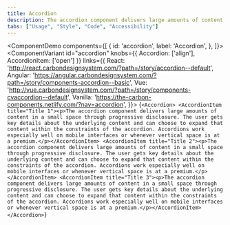 ```yaml
---
title: Accordion
description: The accordion component delivers large amounts of content in a small space through progressive disclosure. The user gets key details about the underlying content and can choose to expand that content.
tabs: ["Usage", "Style", "Code", "Accessibility"]
---
```


<ComponentDemo
  components={[
    {
      id: 'accordion',
      label: 'Accordion',
    },
  ]}>
  <ComponentVariant
    id="accordion"
    knobs={{ Accordion: ['align'], AccordionItem: ['open'] }}
    links={{
      React:
        'http://react.carbondesignsystem.com/?path=/story/accordion--default',
      Angular:
        'https://angular.carbondesignsystem.com/?path=/story/components-accordion--basic',
      Vue:
        'http://vue.carbondesignsystem.com/?path=/story/components-cvaccordion--default',
      Vanilla: 'https://the-carbon-components.netlify.com/?nav=accordion',
    }}>
    {`
  <Accordion>
    <AccordionItem title="Title 1"><p>The accordion component delivers large amounts of content in a small space through progressive disclosure. The user gets key details about the underlying content and can choose to expand that content within the constraints of the accordion. Accordions work especially well on mobile interfaces or whenever vertical space is at a premium.</p></AccordionItem>
    <AccordionItem title="Title 2"><p>The accordion component delivers large amounts of content in a small space through progressive disclosure. The user gets key details about the underlying content and can choose to expand that content within the constraints of the accordion. Accordions work especially well on mobile interfaces or whenever vertical space is at a premium.</p></AccordionItem>
    <AccordionItem title="Title 3"><p>The accordion component delivers large amounts of content in a small space through progressive disclosure. The user gets key details about the underlying content and can choose to expand that content within the constraints of the accordion. Accordions work especially well on mobile interfaces or whenever vertical space is at a premium.</p></AccordionItem>
  </Accordion>
  `}
  </ComponentVariant>
</ComponentDemo>
